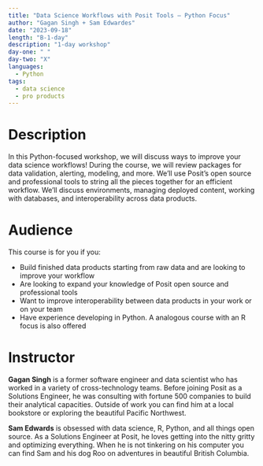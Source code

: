 ```yaml
---
title: "Data Science Workflows with Posit Tools — Python Focus"
author: "Gagan Singh + Sam Edwardes"
date: "2023-09-18"
length: "B-1-day"
description: "1-day workshop"
day-one: " "
day-two: "X"
languages:
  - Python
tags:
  - data science
  - pro products
---
```


# Description

In this Python-focused workshop, we will discuss ways to improve your data science workflows! During the course, we will review packages for data validation, alerting, modeling, and more. We’ll use Posit’s open source and professional tools to string all the pieces together for an efficient workflow. We’ll discuss environments, managing deployed content, working with databases, and interoperability across data products.

# Audience

This course is for you if you:

- Build finished data products starting from raw data and are looking to improve your workflow
- Are looking to expand your knowledge of Posit open source and professional tools
- Want to improve interoperability between data products in your work or on your team
- Have experience developing in Python. A analogous course with an R focus is also offered

# Instructor

**Gagan Singh** is a former software engineer and data scientist who has worked in a variety of cross-technology teams. Before joining Posit as a Solutions Engineer, he was consulting with fortune 500 companies to build their analytical capacities. Outside of work you can find him at a local bookstore or exploring the beautiful Pacific Northwest.

**Sam Edwards** is obsessed with data science, R, Python, and all things open source. As a Solutions Engineer at Posit, he loves getting into the nitty gritty and optimizing everything. When he is not tinkering on his computer you can find Sam and his dog Roo on adventures in beautiful British Columbia.



